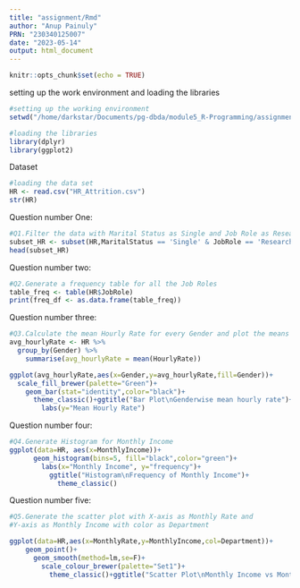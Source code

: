 ```yaml
---
title: "assignment/Rmd"
author: "Anup Painuly"
PRN: "230340125007"
date: "2023-05-14"
output: html_document
---
```


```r
knitr::opts_chunk$set(echo = TRUE)

```
setting up the work environment and loading the libraries
```r
#setting up the working environment
setwd("/home/darkstar/Documents/pg-dbda/module5_R-Programming/assignments/R_Assignment")

#loading the libraries
library(dplyr)
library(ggplot2)

```

Dataset
```r
#loading the data set
HR <- read.csv("HR_Attrition.csv")
str(HR)
```


Question number One:
```r

#Q1.Filter the data with Marital Status as Single and Job Role as Research Director
subset_HR <- subset(HR,MaritalStatus == 'Single' & JobRole == 'Research Director')
head(subset_HR)

```
Question number two:
```r

#Q2.Generate a frequency table for all the Job Roles
table_freq <- table(HR$JobRole)
print(freq_df <- as.data.frame(table_freq))
```

Question number three:
```r
#Q3.Calculate the mean Hourly Rate for every Gender and plot the means with ggplot functions.
avg_hourlyRate <- HR %>% 
  group_by(Gender) %>% 
    summarise(avg_hourlyRate = mean(HourlyRate))

ggplot(avg_hourlyRate,aes(x=Gender,y=avg_hourlyRate,fill=Gender))+
  scale_fill_brewer(palette="Green")+
    geom_bar(stat="identity",color="black")+
      theme_classic()+ggtitle("Bar Plot\nGenderwise mean hourly rate")+
        labs(y="Mean Hourly Rate")
```


Question number four:
```r
#Q4.Generate Histogram for Monthly Income
ggplot(data=HR, aes(x=MonthlyIncome))+
      geom_histogram(bins=5, fill="black",color="green")+
        labs(x="Monthly Income", y="frequency")+
          ggtitle("Histogram\nFrequency of Monthly Income")+
            theme_classic()
```

Question number five:
```r

#Q5.Generate the scatter plot with X-axis as Monthly Rate and 
#Y-axis as Monthly Income with color as Department

ggplot(data=HR,aes(x=MonthlyRate,y=MonthlyIncome,col=Department))+
    geom_point()+
      geom_smooth(method=lm,se=F)+
        scale_colour_brewer(palette="Set1")+
          theme_classic()+ggtitle("Scatter Plot\nMonthly Income vs Monthly Rate")
```


